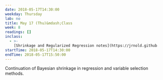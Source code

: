 ```yaml
---
date: 2018-05-17T14:30:00
weekday: Thursday
lab: no
title: May 17 (Thu)&mdash;Class
week: 8
readings: []
inclass:
  - >-
    [Shrinkage and Regularized Regression notes](https://jrnold.github.io/bayesian_notes/shrinkage-and-regularized-regression.html)
startTime: 2018-05-17T14:30:00
endTime: 2018-05-17T15:50:00
---
```


Continuation of Bayesian shrinkage in regression and variable selection methods.
